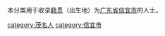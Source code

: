 {{Catnav|頁面分類|各種主題的頁面分類|依中国各省来作的分类|各地中国人|广东人|茂名人}}
{{Catnav|頁面分類|人物|各國人物|中国人|各地中国人|广东人|茂名人}}

本分类用于收录[[籍贯|籍贯]]（出生地）为[[广东省|广东省]][[信宜市|信宜市]]的人士。

[[category:茂名人|category:茂名人]]
[[category:信宜市|category:信宜市]]